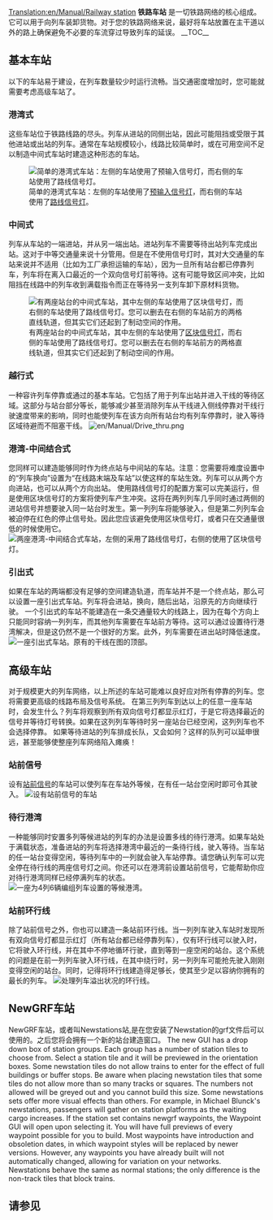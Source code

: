 [[Translation:en/Manual/Railway station]]
{{zh/Manual/目录}}
'''铁路车站''' 是一切铁路网络的核心组成。它可以用于向列车装卸货物。对于您的铁路网络来说，最好将车站放置在主干道以外的路上确保避免不必要的车流穿过导致列车的延误。
__TOC__
{{en/-}}
==基本车站==
以下的车站易于建设，在列车数量较少时运行流畅。当交通密度增加时，您可能就需要考虑高级车站了。
===港湾式===
这些车站位于铁路线路的尽头。列车从进站的同侧出站，因此可能阻挡或受限于其他进站或出站的列车。通常在车站规模较小，线路比较简单时，或在可用空间不足以制造中间式车站时建造这种形态的车站。

[[File:en/Manual/Terminus.png|center|frame|简单的港湾式车站：左侧的车站使用了[[zh/Manual/信号灯#预输入信号灯|预输入信号灯]]，而右侧的车站使用了[[zh/Manual/信号灯#路线信号灯|路线信号灯]]。]]

===中间式===
列车从车站的一端进站，并从另一端出站。进站列车不需要等待出站列车完成出站。这对于中等交通量来说十分管用。但是在不使用信号灯时，其对大交通量的车站来说并不适用（比如为工厂承担运输的车站），因为一旦所有站台都已停靠列车，列车将在离入口最近的一个双向信号灯前等待。这有可能导致区间冲突，比如阻挡在线路中的列车收到满载指令而正在等待另一支列车卸下原材料货物。

[[File:en/Manual/Ro-ro1.png|center|frame|有两座站台的中间式车站，其中左侧的车站使用了[[zh/Manual/信号灯#区块信号灯|区块信号灯]]，而右侧的车站使用了路线信号灯。您可以删去在右侧的车站前方的两格直线轨道，但其实它们还起到了制动空间的作用。]]

===越行式===
一种容许列车停靠或通过的基本车站。它包括了用于列车出站并进入干线的等待区域。这部分与站台部分等长，能够减少甚至消除列车从干线进入侧线停靠对干线行驶速度带来的影响，同时也能使列车在该方向所有站台均有列车停靠时，驶入等待区域待避而不阻塞干线。
[[File:en/Manual/Drive thru.png|center|frame]]

===港湾-中间结合式===
您同样可以建造能够同时作为终点站与中间站的车站。注意：您需要将难度设置中的“列车换向”设置为“在线路末端及车站”以使这样的车站生效。列车可以从两个方向进站，也可以从两个方向出站。
使用路线信号灯的配置方案可以完美运行，但是使用区块信号灯的方案将使列车产生冲突。这将在两列列车几乎同时通过两侧的进站信号并想要驶入同一站台时发生。第一列列车将能够驶入，但是第二列列车会被迫停在红色的停止信号处。因此您应该避免使用区块信号灯，或者只在交通量很低的时候使用它。
[[File:en/Manual/Two-way-roro-station.png|center|frame|两座港湾-中间结合式车站，左侧的采用了路线信号灯，右侧的使用了区块信号灯。]]

===引出式===
如果在车站的两端都没有足够的空间建造轨道，而车站并不是一个终点站，那么可以设置一座引出式车站。列车将会进站，换向，随后出站，沿原先的方向继续行驶。
一个引出式的车站不能建造在一条交通量较大的线路上，因为在每个方向上只能同时容纳一列列车，而其他列车需要在车站前方等待。这可以通过设置待行港湾解决，但是这仍然不是一个很好的方案。此外，列车需要在进出站时降低速度。
[[File:en/Manual/Polany.jpeg|center|frame|一座引出式车站。原有的干线在图的顶部。]]

==高级车站==
对于规模更大的列车网络，以上所述的车站可能难以良好应对所有停靠的列车。您将需要更高级的线路布局及信号系统。
在第三列列车到达以上的任意一座车站时，会发生什么？列车将观察到所有双向信号灯都显示红灯，于是它将选择最近的信号并等待灯号转换。如果在这列列车等待时另一座站台已经空闲，这列列车也不会选择停靠。
如果等待进站的列车排成长队，又会如何？这样的队列可以延申很远，甚至能够使整座列车网络陷入瘫痪！

===站前信号===
设有[[zh/Manual/信号灯#预输入信号灯|站前信号]]的车站可以使列车在车站外等候，在有任一站台空闲时即可令其驶入。
[[File:en/Manual/Presignalstation.png|center|frame|设有站前信号的车站]]

===待行港湾===
一种能够同时安置多列等候进站的列车的办法是设置多线的待行港湾。如果车站处于满载状态，准备进站的列车将选择港湾中最近的一条待行线，驶入等待。当车站的任一站台变得空闲，等待列车中的一列就会驶入车站停靠。请您确认列车可以完全停在待行线的两座信号灯之间。你还可以在港湾前设置站前信号，它能帮助你应对待行港湾同样已经停满列车的状态。
[[File:en/Manual/Waitingbay.png|center|frame|一座为4列6辆编组列车设置的等候港湾。]]

===站前环行线===
除了站前信号之外，你也可以建造一条站前环行线。当一列列车驶入车站时发现所有双向信号灯都显示红灯（所有站台都已经停靠列车），仅有环行线可以驶入时，它将驶入环行线，并在其中不停地循环行驶，直到等到一座空闲的站台。这个系统的问题是在前一列列车驶入环行线，在其中绕行时，另一列列车可能抢先驶入刚刚变得空闲的站台。同时，记得将环行线建造得足够长，使其至少足以容纳你拥有的最长的列车。
[[File:en/Manual/Loop.png|center|frame|处理列车溢出状况的环行线。]]


==NewGRF车站==
NewGRF车站，或者叫Newstations站,是在您安装了Newstation的grf文件后可以使用的。之后您将会拥有一个新的站台建造窗口。
The new GUI has a drop down box of station groups. Each group has a number of station tiles to choose from. Select a station tile and it will be previewed in the orientation boxes. Some newstation tiles do not allow trains to enter for the effect of full buildings or buffer stops. Be aware when placing newstation tiles that some tiles do not allow more than so many tracks or squares. The numbers not allowed will be greyed out and you cannot build this size. Some newstations sets offer more visual effects than others. For example, in Michael Blunck's newstations, passengers will gather on station platforms as the waiting cargo increases.
If the station set contains newgrf waypoints, the Waypoint GUI will open upon selecting it. You will have full previews of every waypoint possible for you to build. Most waypoints have introduction and obsoletion dates, in which waypoint styles will be replaced by newer versions. However, any waypoints you have already built will not automatically changed, allowing for variation on your networks.
Newstations behave the same as normal stations; the only difference is the non-track tiles that block trains.
==请参见==